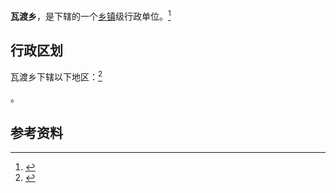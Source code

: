 {{中国乡级行政区|53/05/02/205/000}}

'''瓦渡乡'''，是{{PRC admin/fullname|53/05/02/205/000|3}}下辖的一个[[乡镇|乡镇]]级行政单位。<ref>{{PRC admin/ref sgc|{{PRC admin/parent|53/05/02/205/000}}}}</ref>

== 行政区划 ==

瓦渡乡下辖以下地区：<ref>{{PRC admin/ref sgc|53/05/02/205/000}}</ref>

{{PRC admin/children|53/05/02/205/000}}。

== 参考资料 ==

{{reflist}}

{{行政区划小作品}}
{{PRC admin/navcat|53/05/02/205/000}}